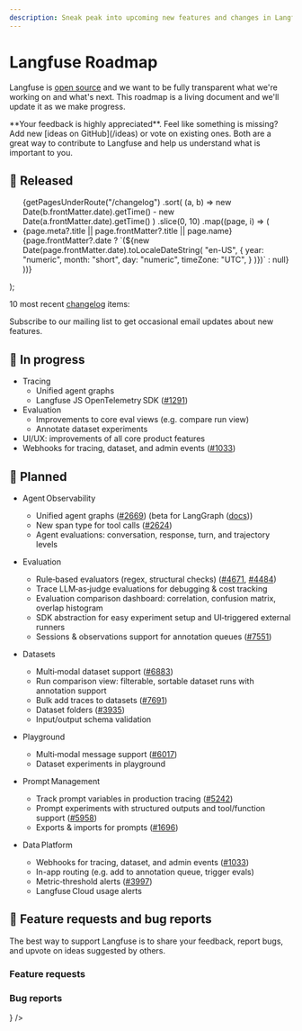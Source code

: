 ```yaml
---
description: Sneak peak into upcoming new features and changes in Langfuse. This page is updated regularly.
---
```


# Langfuse Roadmap

Langfuse is [open source](/open-source) and we want to be fully transparent what we're working on and what's next. This roadmap is a living document and we'll update it as we make progress.


<Callout type="info">
  **Your feedback is highly appreciated**. Feel like something is missing? Add
  new [ideas on GitHub](/ideas) or vote on existing ones. Both are a great way
  to contribute to Langfuse and help us understand what is important to you.
</Callout>

## 🚀 Released


  <ul className="list-disc list pl-6">
    {getPagesUnderRoute("/changelog")
      .sort(
        (a, b) =>
          new Date(b.frontMatter.date).getTime() -
          new Date(a.frontMatter.date).getTime()
      )
      .slice(0, 10)
      .map((page, i) => (
        <li
          className="my-2"
          id={page.route.replace("/changelog/", "")}
          key={page.route.replace("/changelog/", "")}
        >
          <Link
            key={page.route}
            href={page.route}
            className="_text-primary-600 _underline _decoration-from-font [text-underline-position:from-font]"
          >
            <span className="">
              {page.meta?.title || page.frontMatter?.title || page.name}
            </span>
          </Link>
          <span className="text-primary/60 ml-2 hidden sm:inline">
            {page.frontMatter?.date
              ? `(${new Date(page.frontMatter.date).toLocaleDateString(
                  "en-US",
                  {
                    year: "numeric",
                    month: "short",
                    day: "numeric",
                    timeZone: "UTC",
                  }
                )})`
              : null}
          </span>
        </li>
      ))}
  </ul>
);

10 most recent [changelog](/changelog) items:

<ChangelogList />


<Callout type="info">

Subscribe to our mailing list to get occasional email updates about new features.

<ProductUpdateSignup source="self-host guide" className="my-3 max-w-sm" />

</Callout>

## 🚧 In progress

- Tracing 
  - Unified agent graphs
  - Langfuse JS OpenTelemetry SDK ([#1291](https://github.com/orgs/langfuse/discussions/1291))
- Evaluation
  - Improvements to core eval views (e.g. compare run view)
  - Annotate dataset experiments
- UI/UX: improvements of all core product features
- Webhooks for tracing, dataset, and admin events ([#1033](https://github.com/orgs/langfuse/discussions/1033))

## 🔮 Planned

- Agent Observability
  - Unified agent graphs ([#2669](https://github.com/orgs/langfuse/discussions/2669)) (beta for LangGraph ([docs](/docs/tracing-features/agent-graphs))) 
  - New span type for tool calls ([#2624](https://github.com/orgs/langfuse/discussions/2624))
  - Agent evaluations: conversation, response, turn, and trajectory levels

- Evaluation
  - Rule‑based evaluators (regex, structural checks) ([#4671](https://github.com/orgs/langfuse/discussions/4671), [#4484](https://github.com/orgs/langfuse/discussions/4484))
  - Trace LLM‑as‑judge evaluations for debugging & cost tracking
  - Evaluation comparison dashboard: correlation, confusion matrix, overlap histogram 
  - SDK abstraction for easy experiment setup and UI‑triggered external runners
  - Sessions & observations support for annotation queues ([#7551](https://github.com/orgs/langfuse/discussions/7551))

- Datasets
  - Multi‑modal dataset support ([#6883](https://github.com/orgs/langfuse/discussions/6883))
  - Run comparison view: filterable, sortable dataset runs with annotation support
  - Bulk add traces to datasets ([#7691](https://github.com/orgs/langfuse/discussions/7691))
  - Dataset folders ([#3935](https://github.com/orgs/langfuse/discussions/3935))
  - Input/output schema validation

- Playground
  - Multi‑modal message support ([#6017](https://github.com/orgs/langfuse/discussions/6017))
  - Dataset experiments in playground

- Prompt Management
  - Track prompt variables in production tracing ([#5242](https://github.com/orgs/langfuse/discussions/5242))
  - Prompt experiments with structured outputs and tool/function support ([#5958](https://github.com/orgs/langfuse/discussions/5958))
  - Exports & imports for prompts ([#1696](https://github.com/orgs/langfuse/discussions/1696))

- Data Platform
  - Webhooks for tracing, dataset, and admin events ([#1033](https://github.com/orgs/langfuse/discussions/1033))
  - In-app routing (e.g. add to annotation queue, trigger evals)
  - Metric‑threshold alerts ([#3997](https://github.com/orgs/langfuse/discussions/3997))
  - Langfuse Cloud usage alerts

## 🙏 Feature requests and bug reports

The best way to support Langfuse is to share your feedback, report bugs, and upvote on ideas suggested by others.

### Feature requests


<GhDiscussionsPreview filterCategory="Ideas" itemsPerPage={10} />

### Bug reports


<Cards num={2}>
  <Card href="/issues" title="Bugs (GitHub Issues)" arrow icon={<Bug />} />
</Cards>
